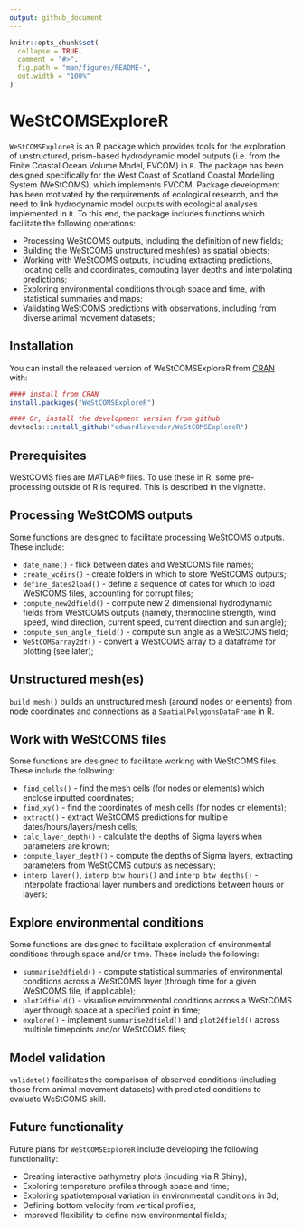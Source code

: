 ```yaml
---
output: github_document
---
```


<!-- README.md is generated from README.Rmd. Please edit that file -->

```r
knitr::opts_chunk$set(
  collapse = TRUE,
  comment = "#>",
  fig.path = "man/figures/README-",
  out.width = "100%"
)
```

# WeStCOMSExploreR

<!-- badges: start -->
<!-- badges: end -->

`WeStCOMSExploreR` is an R package which provides tools for the exploration of unstructured, prism-based hydrodynamic model outputs (i.e. from the Finite Coastal Ocean Volume Model, FVCOM) in `R`. The package has been designed specifically for the West Coast of Scotland Coastal Modelling System (WeStCOMS), which implements FVCOM. Package development has been motivated by the requirements of ecological research, and the need to link hydrodynamic model outputs with ecological analyses implemented in `R`. To this end, the package includes functions which facilitate the following operations: 

* Processing WeStCOMS outputs, including the definition of new fields;
* Building the WeStCOMS unstructured mesh(es) as spatial objects; 
* Working with WeStCOMS outputs, including extracting predictions, locating cells and coordinates, computing layer depths and interpolating predictions;
* Exploring environmental conditions through space and time, with statistical summaries and maps; 
* Validating WeStCOMS predictions with observations, including from diverse animal movement datasets;

## Installation

You can install the released version of WeStCOMSExploreR from [CRAN](https://CRAN.R-project.org) with:

``` r
#### install from CRAN
install.packages("WeStCOMSExploreR")
```

```r
#### Or, install the development version from github
devtools::install_github("edwardlavender/WeStCOMSExploreR")
```

## Prerequisites 

WeStCOMS files are MATLAB® files. To use these in R, some pre-processing outside of R is required. This is described in the vignette. 

## Processing WeStCOMS outputs  

Some functions are designed to facilitate processing WeStCOMS outputs. These include: 

* `date_name()` - flick between dates and WeStCOMS file names;
* `create_wcdirs()` - create folders in which to store WeStCOMS outputs;
* `define_dates2load()` - define a sequence of dates for which to load WeStCOMS files, accounting for corrupt files;
* `compute_new2dfield()` - compute new 2 dimensional hydrodynamic fields from WeStCOMS outputs (namely, thermocline strength, wind speed, wind direction, current speed, current direction and sun angle);
* `compute_sun_angle_field()` - compute sun angle as a WeStCOMS field;
* `WeStCOMSarray2df()` - convert a WeStCOMS array to a dataframe for plotting (see later); 

## Unstructured mesh(es)

`build_mesh()` builds an unstructured mesh (around nodes or elements) from node coordinates and connections as a `SpatialPolygonsDataFrame` in R.

## Work with WeStCOMS files

Some functions are designed to facilitate working with WeStCOMS files. These include the following:

* `find_cells()` - find the mesh cells (for nodes or elements) which enclose inputted coordinates;
* `find_xy()` - find the coordinates of mesh cells (for nodes or elements);
* `extract()` - extract WeStCOMS predictions for multiple dates/hours/layers/mesh cells;
* `calc_layer_depth()` - calculate the depths of Sigma layers when parameters are known;
* `compute_layer_depth()` - compute the depths of Sigma layers, extracting parameters from WeStCOMS outputs as necessary;
* `interp_layer()`, `interp_btw_hours()` and `interp_btw_depths()` - interpolate fractional layer numbers and predictions between hours or layers; 

## Explore environmental conditions

Some functions are designed to facilitate exploration of environmental conditions through space and/or time. These include the following: 

* `summarise2dfield()` - compute statistical summaries of environmental conditions across a WeStCOMS layer (through time for a given WeStCOMS file, if applicable); 
* `plot2dfield()` - visualise environmental conditions across a WeStCOMS layer through space at a specified point in time; 
* `explore()` - implement `summarise2dfield()` and `plot2dfield()` across multiple timepoints and/or WeStCOMS files; 

## Model validation

`validate()` facilitates the comparison of observed conditions (including those from animal movement datasets) with predicted conditions to evaluate WeStCOMS skill. 

## Future functionality 

Future plans for `WeStCOMSExploreR` include developing the following functionality: 

* Creating interactive bathymetry plots (incuding via R Shiny);
* Exploring temperature profiles through space and time;
* Exploring spatiotemporal variation in environmental conditions in 3d;
* Defining bottom velocity from vertical profiles;
* Improved flexibility to define new environmental fields;
